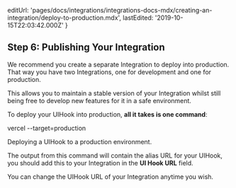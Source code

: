 
  editUrl:
    'pages/docs/integrations/integrations-docs-mdx/creating-an-integration/deploy-to-production.mdx',
  lastEdited: '2019-10-15T22:03:42.000Z'
}

## Step 6: Publishing Your Integration

We recommend you create a separate Integration to deploy into production. That way you have two Integrations, one for development and one for production.

This allows you to maintain a stable version of your Integration whilst still being free to develop new features for it in a safe environment.

To deploy your UIHook into production, **all it takes is one command**:

<TerminalInput>vercel --target=production</TerminalInput>
<Caption>Deploying a UIHook to <Link href="/docs/v2/custom-domains#deploying-with-your-domain">a production environment</Link>.</Caption>

The output from this command will contain the alias URL for your UIHook, you should add this to your Integration in the **UI Hook URL** field.

<Note>You can change the UIHook URL of your Integration anytime you wish.</Note>
